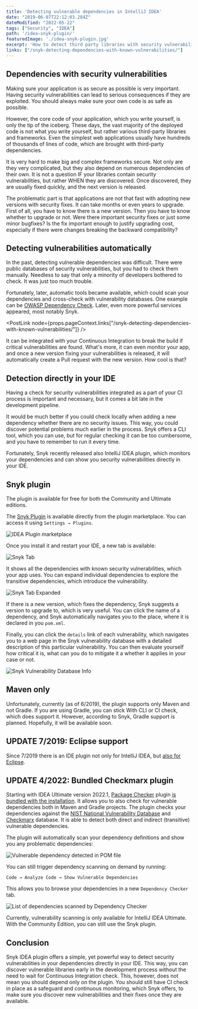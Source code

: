 ```yaml
---
title: 'Detecting vulnerable dependencies in IntelliJ IDEA'
date: "2019-06-07T22:12:03.284Z"
dateModified: "2022-05-22"
tags: ["Security", "IDEA"]
path: '/idea-snyk-plugin/'
featuredImage: './idea-snyk-plugin.jpg'
excerpt: 'How to detect third party libraries with security vulnerabilities directly in IntelliJ IDEA.'
links: ["/snyk-detecting-dependencies-with-known-vulnerabilities/"]
---
```


<PostHeader frontmatter={props.data.mdx.frontmatter} />

## Dependencies with security vulnerabilities
Making sure your application is as secure as possible is very important. Having security vulnerabilities can lead to serious consequences if they are exploited. You should always make sure your own code is as safe as possible.

However, the core code of your application, which you write yourself, is only the tip of the iceberg. These days, the vast majority of the deployed code is not what you write yourself, but rather various third-party libraries and frameworks. Even the simplest web applications usually have hundreds of thousands of lines of code, which are brought with third-party dependencies.

It is very hard to make big and complex frameworks secure. Not only are they very complicated, but they also depend on numerous dependencies of their own. It is not a question IF your libraries contain security vulnerabilities, but rather WHEN they are discovered. Once discovered, they are usually fixed quickly, and the next version is released.

The problematic part is that applications are not that fast with adopting new versions with security fixes. It can take months or even years to upgrade. First of all, you have to know there is a new version. Then you have to know whether to upgrade or not. Were there important security fixes or just some minor bugfixes? Is the fix important enough to justify upgrading cost, especially if there were changes breaking the backward compatibility?

## Detecting vulnerabilities automatically
In the past, detecting vulnerable dependencies was difficult. There were public databases of security vulnerabilities, but you had to check them manually. Needless to say that only a minority of developers bothered to check. It was just too much trouble.

Fortunately, later, automatic tools became available, which could scan your dependencies and cross-check with vulnerability databases. One example can be [OWASP Dependency Check](https://www.vojtechruzicka.com/detecting-dependencies-known-vulnerabilities/). Later, even more powerful services appeared, most notably Snyk.

<PostLink node={props.pageContext.links["/snyk-detecting-dependencies-with-known-vulnerabilities/"]} />

It can be integrated with your Continuous Integration to break the build if critical vulnerabilities are found. What's more, it can even monitor your app, and once a new version fixing your vulnerabilities is released, it will automatically create a Pull request with the new version. How cool is that?

## Detection directly in your IDE
Having a check for security vulnerabilities integrated as a part of your CI process is important and necessary, but it comes a bit late in the development pipeline.

It would be much better if you could check locally when adding a new dependency whether there are no security issues. This way, you could discover potential problems much earlier in the process. Snyk offers a CLI tool, which you can use, but for regular checking it can be too cumbersome, and you have to remember to run it every time.

Fortunately, Snyk recently released also IntelliJ IDEA plugin, which monitors your dependencies and can show you security vulnerabilities directly in your IDE.

## Snyk plugin
<Info>The plugin is available for free for both the Community and Ultimate editions.</Info>


The [Snyk Plugin](https://plugins.jetbrains.com/plugin/10972-snyk-vulnerability-scanning) is available directly from the plugin marketplace. You can access it using `Settings → Plugins`.

![IDEA Plugin marketplace](./snyk-marketplace.png)

Once you install it and restart your IDE, a new tab is available:

![Snyk Tab](./snyk-tab.png)

It shows all the dependencies with known security vulnerabilities, which your app uses. You can expand individual dependencies to explore the transitive dependencies, which introduce the vulnerability.

![Snyk Tab Expanded](./snyk-tab-expanded.png)

If there is a new version, which fixes the dependency, Snyk suggests a version to upgrade to, which is very useful. You can click the name of a dependency, and Snyk automatically navigates you to the place, where it is declared in you `pom.xml`.

Finally, you can click the `details` link of each vulnerability, which navigates you to a web page in the Snyk vulnerability database with a detailed description of this particular vulnerability. You can then evaluate yourself how critical it is, what can you do to mitigate it a whether it applies in your case or not.

![Snyk Vulnerability Database Info](./snyk-vulnerability-info.png)

## Maven only
Unfortunately, currently (as of 6/2019), the plugin supports only Maven and not Gradle. If you are using Gradle, you can stick With CLI or CI check, which does support it. However, according to Snyk, Gradle support is planned. Hopefully, it will be available soon. 

## UPDATE 7/2019: Eclipse support
Since 7/2019 there is an IDE plugin not only for IntelliJ IDEA, but [also for Eclipse](https://snyk.io/blog/fix-open-source-vulnerabilities-directly-from-your-eclipse-ide/).

## UPDATE 4/2022: Bundled Checkmarx plugin
Starting with IDEA Ultimate version 2022.1, [Package Checker](https://plugins.jetbrains.com/plugin/18337-package-checker) plugin [is bundled with the installation](https://blog.jetbrains.com/idea/2022/04/ensure-greater-software-security-with-package-analysis-by-checkmarx-in-intellij-idea/). It allows you to also check for vulnerable dependencies both in Maven and Gradle projects.
The plugin checks your dependencies against the [NIST National Vulnerability Database](https://nvd.nist.gov/) and [Checkmarx](https://checkmarx.com/) database. It is able to detect both direct and indirect (transitive) vulnerable dependencies. 

The plugin will automatically scan your dependency definitions and show you any problematic dependencies:

![Vulnerable dependency detected in POM file](dependency-checker.png)

You can still trigger dependency scanning on demand by running:

```
Code → Analyze Code → Show Vulnerable Dependencies
```

This allows you to browse your dependencies in a new `Dependency Checker` tab.

![List of dependencies scanned by Dependency Checker](dependency-checker-full.png)

<Info>Currently, vulnerability scanning is only available for IntelliJ IDEA Ultimate. With the Community Edition, you can still use the Snyk plugin.</Info>

## Conclusion
Snyk IDEA plugin offers a simple, yet powerful way to detect security vulnerabilities in your dependencies directly in your IDE. This way, you can discover vulnerable libraries early in the development process without the need to wait for Continuous Integration check. This, however, does not mean you should depend only on the plugin. You should still have CI check in place as a safeguard and continuous monitoring, which Snyk offers, to make sure you discover new vulnerabilities and their fixes once they are available.